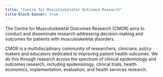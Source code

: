 ```yaml
---
title: "Centre for Musculoskeletal Outcomes Research"
title-block-banner: true
---
```


The Centre for Musculoskeletal Outcomes Research (CMOR) aims to conduct and disseminate research addressing decision-making and outcomes for patients with musculoskeletal disorders.

CMOR is a multidisciplinary community of researchers, clinicians, policy makers and educators dedicated to improving patient health outcomes. We do this through research across the spectrum of clinical epidemiology and outcomes research, including epidemiology, clinical trials, health economics, implementation, evaluation, and health services research.
